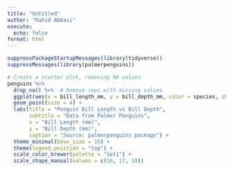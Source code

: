 ```yaml
---
title: "Untitled"
author: "Rahid Abbasi"
execute: 
  echo: false
format: html
---
```



```r
suppressPackageStartupMessages(library(tidyverse))
suppressMessages(library(palmerpenguins))
```


```r
# Create a scatter plot, removing NA values
penguins %>%
  drop_na() %>%  # Remove rows with missing values
  ggplot(aes(x = bill_length_mm, y = bill_depth_mm, color = species, shape = species)) +
  geom_point(size = 4) +
  labs(title = "Penguin Bill Length vs Bill Depth",
       subtitle = "Data from Palmer Penguins",
       x = "Bill Length (mm)",
       y = "Bill Depth (mm)",
       caption = "Source: palmerpenguins package") +
  theme_minimal(base_size = 15) +
  theme(legend.position = "top") +
  scale_color_brewer(palette = "Set1") +
  scale_shape_manual(values = c(16, 17, 18))

```

